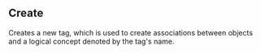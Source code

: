 
## Create

<OperationInfo method='post' path='/tags.create' />

Creates a new tag, which is used to create associations between objects
and a logical concept denoted by the tag's name.

